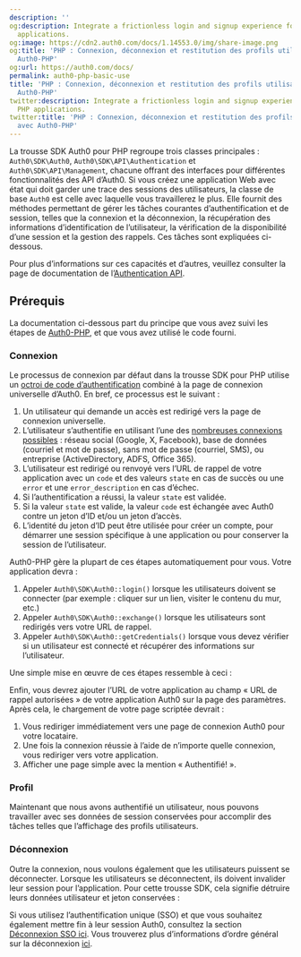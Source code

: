 ```yaml
---
description: ''
og:description: Integrate a frictionless login and signup experience for your PHP
  applications.
og:image: https://cdn2.auth0.com/docs/1.14553.0/img/share-image.png
og:title: 'PHP : Connexion, déconnexion et restitution des profils utilisateurs avec
  Auth0-PHP'
og:url: https://auth0.com/docs/
permalink: auth0-php-basic-use
title: 'PHP : Connexion, déconnexion et restitution des profils utilisateurs avec
  Auth0-PHP'
twitter:description: Integrate a frictionless login and signup experience for your
  PHP applications.
twitter:title: 'PHP : Connexion, déconnexion et restitution des profils utilisateurs
  avec Auth0-PHP'
---
```


La trousse SDK Auth0 pour PHP regroupe trois classes principales : `Auth0\SDK\Auth0`, `Auth0\SDK\API\Authentication` et `Auth0\SDK\API\Management`, chacune offrant des interfaces pour différentes fonctionnalités des API d’Auth0. Si vous créez une application Web avec état qui doit garder une trace des sessions des utilisateurs, la classe de base `Auth0` est celle avec laquelle vous travaillerez le plus. Elle fournit des méthodes permettant de gérer les tâches courantes d’authentification et de session, telles que la connexion et la déconnexion, la récupération des informations d’identification de l’utilisateur, la vérification de la disponibilité d’une session et la gestion des rappels. Ces tâches sont expliquées ci-dessous.

Pour plus d’informations sur ces capacités et d’autres, veuillez consulter la page de documentation de l’[Authentication API](/libraries/auth0-php/using-the-authentication-api-with-auth0-php).

## Prérequis

La documentation ci-dessous part du principe que vous avez suivi les étapes de [Auth0-PHP](/libraries/auth0-php), et que vous avez utilisé le code fourni.

### Connexion

Le processus de connexion par défaut dans la trousse SDK pour PHP utilise un [octroi de code d’authentification](/login/flows/call-your-api-using-the-authorization-code-flow) combiné à la page de connexion universelle d’Auth0. En bref, ce processus est le suivant :

1. Un utilisateur qui demande un accès est redirigé vers la page de connexion universelle.
2. L’utilisateur s’authentifie en utilisant l’une des [nombreuses connexions possibles](/connections) : réseau social (Google, X, Facebook), base de données (courriel et mot de passe), sans mot de passe (courriel, SMS), ou entreprise (ActiveDirectory, ADFS, Office 365).
3. L’utilisateur est redirigé ou renvoyé vers l’URL de rappel de votre application avec un `code` et des valeurs `state` en cas de succès ou une `error` et une `error_description` en cas d’échec.
4. Si l’authentification a réussi, la valeur `state` est validée.
5. Si la valeur `state` est valide, la valeur `code` est échangée avec Auth0 contre un jeton d’ID et/ou un jeton d’accès.
6. L’identité du jeton d’ID peut être utilisée pour créer un compte, pour démarrer une session spécifique à une application ou pour conserver la session de l’utilisateur.

Auth0-PHP gère la plupart de ces étapes automatiquement pour vous. Votre application devra :

1. Appeler `Auth0\SDK\Auth0::login()` lorsque les utilisateurs doivent se connecter (par exemple : cliquer sur un lien, visiter le contenu du mur, etc.)
2. Appeler `Auth0\SDK\Auth0::exchange()` lorsque les utilisateurs sont redirigés vers votre URL de rappel.
3. Appeler `Auth0\SDK\Auth0::getCredentials()` lorsque vous devez vérifier si un utilisateur est connecté et récupérer des informations sur l’utilisateur.

Une simple mise en œuvre de ces étapes ressemble à ceci :



Enfin, vous devrez ajouter l’URL de votre application au champ « URL de rappel autorisées » de votre application Auth0 sur la page des paramètres. Après cela, le chargement de votre page scriptée devrait :

1. Vous rediriger immédiatement vers une page de connexion Auth0 pour votre locataire.
2. Une fois la connexion réussie à l’aide de n’importe quelle connexion, vous rediriger vers votre application.
3. Afficher une page simple avec la mention « Authentifié! ».

### Profil

Maintenant que nous avons authentifié un utilisateur, nous pouvons travailler avec ses données de session conservées pour accomplir des tâches telles que l’affichage des profils utilisateurs.



### Déconnexion

Outre la connexion, nous voulons également que les utilisateurs puissent se déconnecter. Lorsque les utilisateurs se déconnectent, ils doivent invalider leur session pour l’application. Pour cette trousse SDK, cela signifie détruire leurs données utilisateur et jeton conservées :



Si vous utilisez l’authentification unique (SSO) et que vous souhaitez également mettre fin à leur session Auth0, consultez la section [Déconnexion SSO ici](/libraries/auth0-php/using-the-authentication-api-with-auth0-php). Vous trouverez plus d’informations d’ordre général sur la déconnexion [ici](/logout).